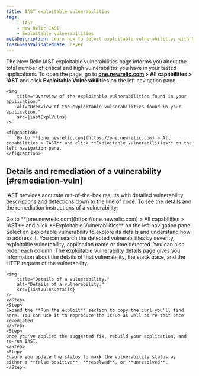 ```yaml
---
title: IAST exploitable vulnerabilities
tags:
    - IAST
    - New Relic IAST
    - Exploitable vulnerabilities
metaDescription: Learn how to detect exploitable vulnerabilities with New Relic IAST.
freshnessValidatedDate: never
---
```





The New Relic IAST exploitable vulnerabilities page informs you about the total number of critical and high vulnerabilites you have in your tested applications. To open the page, go to **[one.newrelic.com](https://one.newrelic.com) > All capabilities > IAST** and click **Exploitable Vulnerabilities** on the left navigation pane.

    <img
        title="Overview of the exploitable vulnerabilities found in your application."
        alt="Overview of the exploitable vulnerabilities found in your application."
        src={iastExplVulns}
    />

    <figcaption>
        Go to **[one.newrelic.com](https://one.newrelic.com) > All capabilities > IAST** and click **Exploitable Vulnerabilities** on the left navigation pane.
    </figcaption>

## Details and remediation of a vulnerability [#remediation-vuln]

IAST provides accurate out-of-the-box results with detailed vulnerability descriptions and detections down to the line of code. To see the details and the remediation instructions of a vulnerability:

<Steps>
    <Step>
    Go to **[one.newrelic.com](https://one.newrelic.com) > All capabilities > IAST** and click **Exploitable Vulnerabilities** on the left navigation pane.   
    </Step>
    <Step>
    Select an exploitable vulnerability to explore its details and understand how to address it. You can search the detected vulnerabilities by severity, exploitable vulnerability, application name or time detected. You can also order each column. 
    The exploitable vulnerability details page gives you information about the details of that vulnerability, the stack trace, and the HTTP request of the vulnerability.

    <img
        title="Details of a vulnerability."
        alt="Details of a vulnerability."
        src={iastVulnsDetails}
    />    
    </Step>
    <Step>
    Expand the **Run the exploit** section to copy the curl you'll find here. You can use it to reproduce the issue as well as re-test once remediated.    
    </Step>
    <Step>
    Once you've applied the suggested fix, rebuild your application, and re-run IAST.    
    </Step>
    <Step>
    Ensure you update the status to mark the vulnerability status as either a **false positive**, **resolved**, or **unresolved**.    
    </Step>
</Steps>

